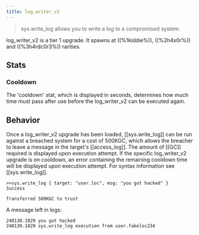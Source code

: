 ```yaml
---
title: log_writer_v2
---
```


> sys.write_log allows you to write a log to a compromised system.

log_writer_v2 is a tier 1 upgrade. It spawns at ((%1kiddie%)), ((%2h4x0r%)) and ((%3h4rdc0r3%)) rarities.

## Stats

### Cooldown

The 'cooldown' stat, which is displayed in seconds, determines how much time must pass after use before the log_writer_v2 can be executed again.

## Behavior

Once a log_writer_v2 upgrade has been loaded, [[sys.write_log]] can be run against a breached system for a cost of 500KGC, which allows the breacher to leave a message in the target's [[access_log]]. The amount of [[GC]] required is displayed upon execution attempt. If the specific log_writer_v2 upgrade is on cooldown, an error containing the remaining cooldown time will be displayed upon execution attempt. For syntax information see [[sys.write_log]].

```
>>sys.write_log { target: "user.loc", msg: "you got hacked" }
Success

Transferred 500KGC to trust
```

A message left in logs:

```
240130.1829 you got hacked
240130.1829 sys.write_log execution from user.fakeloc234
```
